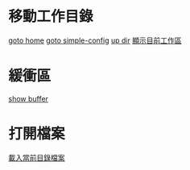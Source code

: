 = 移動工作目錄 =

[[vim:cd ~/|goto home]]
[[vim:cd ~/.config/simple-config/|goto simple-config]]
[[vim:cd ..|up dir]]
[[vim:pwd|顯示目前工作區]]


= 緩衝區 =

[[vim:ls|show buffer]]


= 打開檔案 =

[[vim:call EnhanceReadls()|載入當前目錄檔案]]

